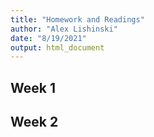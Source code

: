 ```yaml
---
title: "Homework and Readings"
author: "Alex Lishinski"
date: "8/19/2021"
output: html_document
---
```


## Week 1



## Week 2
